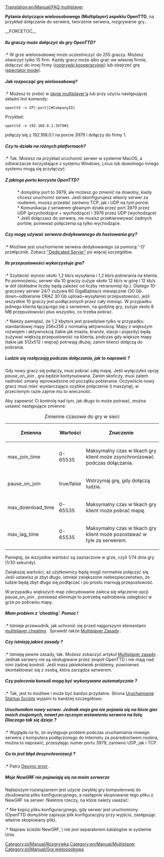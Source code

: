 [[Translation:en/Manual/FAQ multiplayer]]



'''Pytania dotyczące wieloosobowego (Multiplayer) aspektu OpenTTD''', na przykład dołączanie do serwera, tworzenie serwera, rozgrywanie gry..

__FORCETOC__


=====Ilu graczy może dołączyć do gry OpenTTD?=====
:* W grze wieloosobowej może uczestniczyć do 255 graczy. Możesz otworzyć tylko 15 firm. Każdy gracz może albo grać we własnej firmie, dołączyć do innej firmy ([[pl/Community/Play Style/Rozgrywka kooperacji|rozgrywki kooperacyjnej]]) lub obejrzeć grę ([[pl/Archive/Manual/Spectator mode|spectator mode]]).

=====Jak rozpocząć grę wieloosobową?=====
:* Możesz to zrobić w [[pl/Manual/Gra wieloosobowa|oknie multiplayer'a]] lub przy użyciu następującej składni linii komendy:
<pre>openttd -n IP[:port][#CompanyID]</pre>
Przykład:
<pre>openttd -n 192.168.0.1:3979#1</pre> połączy się z 192.168.0.1 na porcie 3979 i dołączy do firmy 1.

=====Czy to działa na różnych platformach? =====
:* Tak. Możesz na przykład uruchomić serwer w systemie MacOS, a odtwarzacze korzystające z systemu Windows, Linux lub dowolnego innego systemu mogą się przyłączyć.

=====Z jakiego portu korzysta OpenTTD? =====
: * domyślny port to 3979, ale możesz go zmienić na dowolny, kiedy chcesz uruchomić serwer. Jeśli skonfigurujesz własny serwer za routerem, musisz przesłać zarówno TCP, jak i UDP na tym porcie.
: * Komunikacja z serwerem głównym działa przez port 3979 przez UDP (przychodzące + wychodzące) i 3978 przez UDP (wychodzące)
: * Jeśli dołączasz do serwera, nie musisz przekierowywać żadnych portów, ponieważ połączenia są tylko wychodzące.

===== Czy mogę używać serwera dedykowanego do hostowania gry?=====
:* Możliwe jest uruchomienie serwera dedykowanego za pomocą '-D' przełącznik. Zobacz [[pl/Manual/Serwer dedykowany|"Dedicated Server"]] po więcej szczegółów.

=====Ile przepustowości wykorzystuje gra?=====
:* Szybkość wynosi około 1,2 kb/s wysyłania i 1,2 kb/s pobierania na klienta. Po pomnożeniu, serwer dla 10 graczy zużyje około 12 kb/s w górę i 12 kb/s w dół (dokładne liczby będą zależeć od liczby retransmisji itp.). Dlatego 10-graczowy serwer 24/7 zużywa 60 GigaBajtów/s miesięcznie (30 Gb. down~odbieranie ORAZ 30 Gb upload~wysyłanie) przepustowości, jeśli wszystkie 10 graczy jest podłączonych przez cały miesiąc. W przypadku jednego klienta łączącego się z serwerem, na godzinę gry, zużyje około 8 MB przepustowości plus wszystko, co trzeba pobrać.
:* Należy pamiętać, że 1,2 kbyte/s jest prawdziwe tylko w przypadku standardowej mapy 256x256 z normalną aktywnością. Mapy z większym rozwojem i aktywnością (takie jak miasta, branże, stacje i pojazdy) będą zużywać większą przepustowość na klienta, podczas gdy większe mapy (takie jak 512x512 i więcej) potrwają dłużej, zanim klienci dołączą do pobrania.

=====Ludzie się rozłączają podczas dołączania, jak to naprawić ?=====
Gdy nowy gracz się połączy, musi pobrać całą mapę. Jeśli wyłączyłeś opcję ''pause_on_join'' , gra będzie kontynuowana. Zanim skończy, musi zatem nadrobić zmiany wprowadzone od początku pobierania.
Oczywiście nowy gracz musi mieć wystarczająco szybkie połączenie (i maszynę), w przeciwnym razie zajmie mu to wieczność.

Aby zapewnić Ci kontrolę nad tym, jak długo to może potrwać, można ustawić następujące zmienne:
{| class="wikitable" style="text-align:left"
|+Zmienne czasowe do gry w sieci
|-
! Zmienna !! Wartości !! Znaczenie
|-
| max_join_time || 0-65535 || Maksymalny czas w tikach gry klient może zsynchronizować podczas dołączania.
|-
| pause_on_join || true/false || Wstrzymaj grę, gdy dołączą ludzie.
|-
| max_download_time || 0-65535 || Maksymalny czas w tikach gry klient może pobrać mapę.
|-
| max_lag_time || 0-65535 || Maksymalny czas w tikach gry klient może pozostawać w tyle za serwerem.
|}
Pamiętaj, że wszystkie wartości są zaznaczone w grze, czyli 1/74 dnia gry (1/30 sekundy).

Zwiększaj wartości, aż użytkownicy będą mogli normalnie połączyć się. Jeśli ustawisz je zbyt długo, istnieje zwiększone niebezpieczeństwo, że ludzie będą zbyt długo się podłączać i po prostu marnują przepustowość.

W przypadku większych map zdecydowanie zaleca się włączenie opcji  ''pause_on_join'' , ponieważ eliminuje to potrzebę nadrobienia zaległości w grze po pobraniu mapy.

=====Mam problem z 'cheating'. Pomoc !=====
:* Istnieje przewodnik, jak uchronić się przed najgorszymi elementami [[pl/Community/Multiplayer cheating|multiplayer cheating]] . Sprawdź także [[pl/Community/Play Style/Zasady gry wieloosobowej|Multiplayer Zasady]] .

=====Czy istnieją jakieś zasady ?=====
:* Istnieją pewne zasady, tak. Możesz zobaczyć artykuł  [[pl/Community/Play Style/Zasady gry wieloosobowej|Multiplayer zasady]] . Jednak serwery nie są obsługiwane przez zespół OpenTTD i nie mają nad nimi żadnej kontroli. Jeśli masz jakiekolwiek problemy, powinieneś skontaktować się z osobą, która zarządza serwerem.

=====Czy polecenia konsoli mogą być wykonywane automatycznie ?=====
:* Tak, jest to możliwe i może być bardzo przydatne. Strona [[pl/Manual/Uruchamianie skryptów startowych|Uruchamianie Startup Scripts]] wyjaśni to bardziej szczegółowo.

=====Uruchomiłem nowy serwer. Jednak moja gra nie pojawia się na liście gier moich znajomych, nawet po ręcznym wstawieniu serwera na listę. Dlaczego tak się dzieje ?=====
:* Wygląda na to, że występuje problem podczas uruchamiania nowego serwera z komputera podłączonego do Internetu za pośrednictwem routera, można to naprawić, przesyłając numer portu 3979, zarówno UDP, jak i TCP.

=====Co to jest błąd desynchronizacji ?=====
:* Patrz [[pl/Manual/Gra wieloosobowa#blad-synchronizacji|Desync error]] .

===== Moje NewGRF nie pojawiają się na moim serwerze =====
Najlepszym rozwiązaniem jest użycie zwykłej gry komputerowej do zbudowania pliku konfiguracyjnego, a następnie skopiowanie tego pliku z NewGRF na serwer.
Niektóre rzeczy, na które należy uważać:

:* Nie kopiuj pliku konfiguracyjnego, gdy serwer jest uruchomiony (OpenTTD domyślnie zapisuje plik konfiguracyjny przy wyjściu, zastępując właśnie skopiowany plik).
:* Napraw ścieżki NewGRF, \ nie jest separatorem katalogów w systemie Unix.

<!--[[Category:FAQs]]--> <!--[[Category:FAQs/Pl]]-->
<!--[[Category:Playing]]--> [[Category:pl/Manual/Rozgrywka]]
[[Category:en/Manual/Multiplayer]] [[Category:pl/Manual/Gra wieloosobowa]]